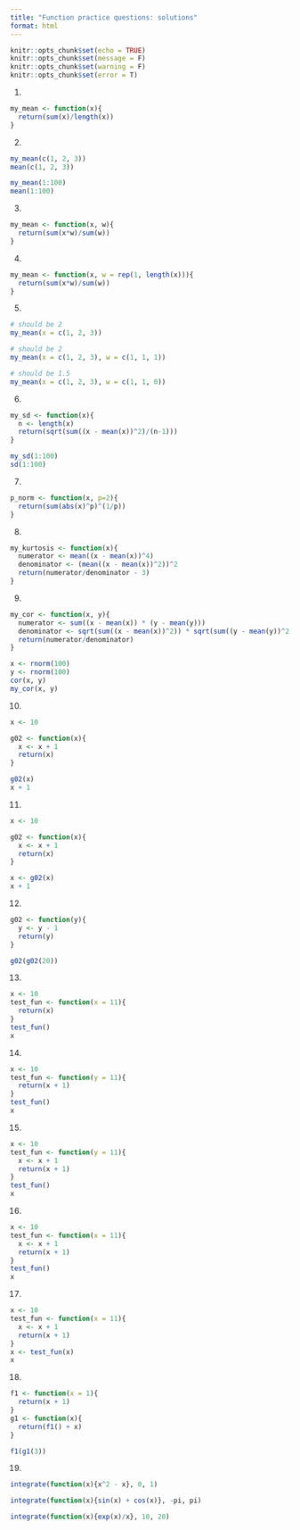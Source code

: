 ```yaml
---
title: "Function practice questions: solutions"
format: html
---
```


```r
knitr::opts_chunk$set(echo = TRUE)
knitr::opts_chunk$set(message = F)
knitr::opts_chunk$set(warning = F)
knitr::opts_chunk$set(error = T)
```

1.

```r
my_mean <- function(x){
  return(sum(x)/length(x))
}
```

2.

```r
my_mean(c(1, 2, 3))
mean(c(1, 2, 3))

my_mean(1:100)
mean(1:100)
```

3.

```r
my_mean <- function(x, w){
  return(sum(x*w)/sum(w))
}
```

4.

```r
my_mean <- function(x, w = rep(1, length(x))){
  return(sum(x*w)/sum(w))
}
```


5.

```r
# should be 2
my_mean(x = c(1, 2, 3))

# should be 2
my_mean(x = c(1, 2, 3), w = c(1, 1, 1))

# should be 1.5
my_mean(x = c(1, 2, 3), w = c(1, 1, 0))
```

6.

```r
my_sd <- function(x){
  n <- length(x)
  return(sqrt(sum((x - mean(x))^2)/(n-1)))
}

my_sd(1:100)
sd(1:100)
```

7.

```r
p_norm <- function(x, p=2){
  return(sum(abs(x)^p)^(1/p))
}
```

8.

```r
my_kurtosis <- function(x){
  numerator <- mean((x - mean(x))^4)
  denominator <- (mean((x - mean(x))^2))^2
  return(numerator/denominator - 3)
}
```

9.

```r
my_cor <- function(x, y){
  numerator <- sum((x - mean(x)) * (y - mean(y)))
  denominator <- sqrt(sum((x - mean(x))^2)) * sqrt(sum((y - mean(y))^2))
  return(numerator/denominator)
}

x <- rnorm(100)
y <- rnorm(100)
cor(x, y)
my_cor(x, y)
```

10. 

```r
x <- 10

g02 <- function(x){
  x <- x + 1
  return(x)
}

g02(x)
x + 1
```

11.

```r
x <- 10

g02 <- function(x){
  x <- x + 1
  return(x)
}

x <- g02(x)
x + 1
```

12. 

```r
g02 <- function(y){
  y <- y - 1
  return(y)
}

g02(g02(20))
```

13. 

```r
x <- 10
test_fun <- function(x = 11){
  return(x)
}
test_fun()
x
```

14. 

```r
x <- 10
test_fun <- function(y = 11){
  return(x + 1)
}
test_fun()
x
```

15. 

```r
x <- 10
test_fun <- function(y = 11){
  x <- x + 1
  return(x + 1)
}
test_fun()
x
```

16. 

```r
x <- 10
test_fun <- function(x = 11){
  x <- x + 1
  return(x + 1)
}
test_fun()
x
```

17. 

```r
x <- 10
test_fun <- function(x = 11){
  x <- x + 1
  return(x + 1)
}
x <- test_fun(x)
x
```

18.

```r
f1 <- function(x = 1){
  return(x + 1)
}
g1 <- function(x){
  return(f1() + x)
}

f1(g1(3))
```

19.

```r
integrate(function(x){x^2 - x}, 0, 1)

integrate(function(x){sin(x) + cos(x)}, -pi, pi)

integrate(function(x){exp(x)/x}, 10, 20)
```


